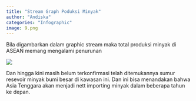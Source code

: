 ```yaml
---
title: "Stream Graph Poduksi Minyak"
author: "Andiska"
categories: "Infographic"
image: 9.png
---
```


Bila digambarkan dalam graphic stream maka total produksi minyak di ASEAN memang mengalami penurunan

![](/images/prod_petro.png){fig-align="center"}

Dan hingga kini masih belum terkonfirmasi telah ditemukannya sumur resevoir minyak bumi besar di kawasan ini. Dan ini bisa menandakan bahwa Asia Tenggara akan menjadi nett importing minyak dalam beberapa tahun ke depan.

